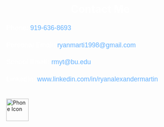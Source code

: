 <h1 style="text-align: center; color: white;">Contact Me</h1>

<section style="max-width: 600px; margin: 0 auto; font-family: Arial, sans-serif; font-size: 1.1rem; line-height: 1.6; color: white;">

  <p><strong>Phone:</strong> <a href="tel:+19196368693" style="color: #66b2ff; text-decoration: none;">919-636-8693</a></p>

  <p><strong>Personal Email:</strong> <a href="mailto:ryanmarti1998@gmail.com" style="color: #66b2ff; text-decoration: none;">ryanmarti1998@gmail.com</a></p>

  <p><strong>School Email:</strong> <a href="mailto:rmyt@bu.edu" style="color: #66b2ff; text-decoration: none;">rmyt@bu.edu</a></p>

  <p><strong>LinkedIn:</strong> <a href="https://www.linkedin.com/in/ryanalexandermartin" target="_blank" style="color: #66b2ff; text-decoration: none;">www.linkedin.com/in/ryanalexandermartin</a></p>

</section>

<img src="/Images/contact-us-icon-phone-icon-call-icon-ssQzhquG.jpg" alt="Phone Icon" style="width: 60px; height: auto; margin-top: 20px;">